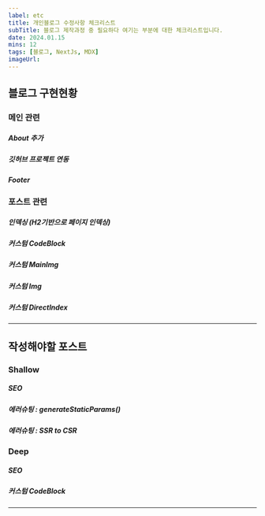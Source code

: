 ```yaml
---
label: etc
title: 개인블로그 수정사항 체크리스트
subTitle: 블로그 제작과정 중 필요하다 여기는 부분에 대한 체크리스트입니다.
date: 2024.01.15
mins: 12
tags: [블로그, NextJs, MDX]
imageUrl:
---
```

      
      
## 블로그 구현현황

### 메인 관련

##### About 추가
##### 깃허브 프로젝트 연동
##### Footer

### 포스트 관련

##### 인덱싱 (H2기반으로 페이지 인덱싱)
##### 커스텀 CodeBlock
##### 커스텀 MainImg
##### 커스텀 Img
##### 커스텀 DirectIndex

---

## 작성해야할 포스트

### Shallow

##### SEO
##### 에러슈팅 : generateStaticParams()
##### 에러슈팅 : SSR to CSR

### Deep

##### SEO
##### 커스텀 CodeBlock

---

